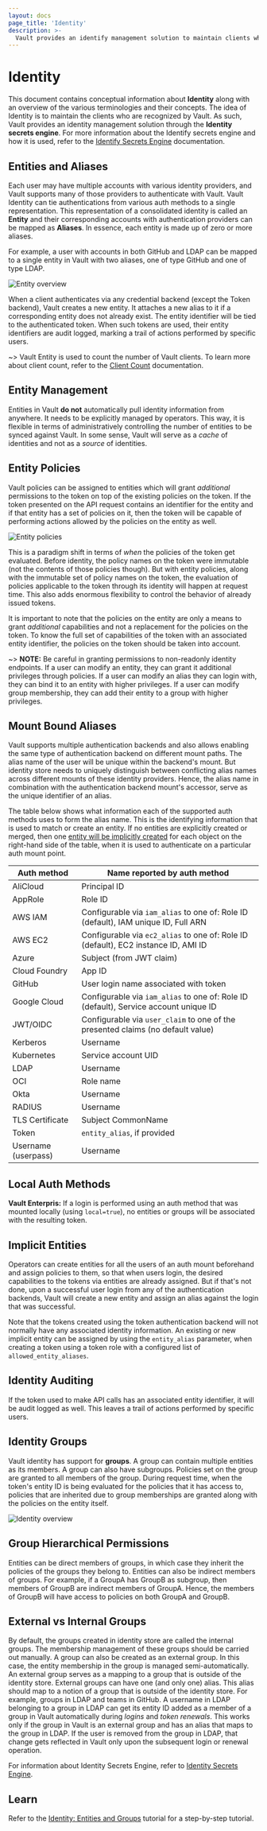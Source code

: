 ```yaml
---
layout: docs
page_title: 'Identity'
description: >-
  Vault provides an identify management solution to maintain clients who are recognized by Vault.
---
```


# Identity

This document contains conceptual information about **Identity** along with an
overview of the various terminologies and their concepts. The idea of Identity
is to maintain the clients who are recognized by Vault. As such, Vault provides
an identity management solution through the **Identity secrets engine**. For
more information about the Identify secrets engine and how it is used, refer to
the [Identify Secrets Engine](/docs/secrets/identity) documentation.

## Entities and Aliases

Each user may have multiple accounts with various identity providers, and Vault
supports many of those providers to authenticate with Vault. Vault Identity can
tie authentications from various auth methods to a single representation. This representation of a consolidated identity is called an **Entity** and their
corresponding accounts with authentication providers can be mapped as
**Aliases**. In essence, each entity is made up of zero or more aliases. 

For example, a user with accounts in both GitHub and LDAP can be mapped to a
single entity in Vault with two aliases, one of type GitHub and one of type
LDAP.

![Entity  overview](/img/vault-identity-doc-1.png)

When a client authenticates via any credential backend (except the Token
backend), Vault creates a new entity. It attaches a new alias to it if a
corresponding entity does not already exist. The entity identifier will be tied
to the authenticated token. When such tokens are used, their entity identifiers
are audit logged, marking a trail of actions performed by specific users.

~> Vault Entity is used to count the number of Vault clients. To learn more
about client count, refer to the [Client Count](/docs/concepts/client-count)
documentation. 

## Entity Management

Entities in Vault **do not** automatically pull identity information from
anywhere. It needs to be explicitly managed by operators. This way, it is
flexible in terms of administratively controlling the number of entities to be
synced against Vault. In some sense, Vault will serve as a _cache_ of
identities and not as a _source_ of identities.

## Entity Policies

Vault policies can be assigned to entities which will grant _additional_
permissions to the token on top of the existing policies on the token. If the
token presented on the API request contains an identifier for the entity and if
that entity has a set of policies on it, then the token will be capable of
performing actions allowed by the policies on the entity as well.

![Entity policies](/img/vault-identity-doc-2.png)

This is a paradigm shift in terms of _when_ the policies of the token get
evaluated. Before identity, the policy names on the token were immutable (not
the contents of those policies though). But with entity policies, along with
the immutable set of policy names on the token, the evaluation of policies
applicable to the token through its identity will happen at request time. This
also adds enormous flexibility to control the behavior of already issued
tokens.

It is important to note that the policies on the entity are only a means to grant
_additional_ capabilities and not a replacement for the policies on the token.
To know the full set of capabilities of the token with an associated entity
identifier, the policies on the token should be taken into account.

~> **NOTE:** Be careful in granting permissions to non-readonly identity endpoints.
If a user can modify an entity, they can grant it additional privileges through
policies.  If a user can modify an alias they can login with, they can bind it to
an entity with higher privileges.  If a user can modify group membership, they
can add their entity to a group with higher privileges.


## Mount Bound Aliases

Vault supports multiple authentication backends and also allows enabling the
same type of authentication backend on different mount paths. The alias name of
the user will be unique within the backend's mount. But identity store needs to
uniquely distinguish between conflicting alias names across different mounts of
these identity providers. Hence, the alias name in combination with the
authentication backend mount's accessor, serve as the unique identifier of an
alias.

The table below shows what information each of the supported auth methods uses
to form the alias name. This is the identifying information that is used to match or create
an entity. If no entities are explicitly created or merged, then one [entity will be implicitly created](#implicit-entities)
for each object on the right-hand side of the table, when it is used to authenticate on
a particular auth mount point.

| Auth method         | Name reported by auth method                                                         |
| ------------------- | ------------------------------------------------------------------------------------ |
| AliCloud            | Principal ID                                                                         |
| AppRole             | Role ID                                                                              |
| AWS IAM             | Configurable via `iam_alias` to one of: Role ID (default), IAM unique ID, Full ARN   |
| AWS EC2             | Configurable via `ec2_alias` to one of: Role ID (default), EC2 instance ID, AMI ID   |
| Azure               | Subject (from JWT claim)                                                             |
| Cloud Foundry       | App ID                                                                               |
| GitHub              | User login name associated with token                                                |
| Google Cloud        | Configurable via `iam_alias` to one of: Role ID (default), Service account unique ID |
| JWT/OIDC            | Configurable via `user_claim` to one of the presented claims (no default value)      |
| Kerberos            | Username                                                                             |
| Kubernetes          | Service account UID                                                                  |
| LDAP                | Username                                                                             |
| OCI                 | Role name                                                                            |
| Okta                | Username                                                                             |
| RADIUS              | Username                                                                             |
| TLS Certificate     | Subject CommonName                                                                   |
| Token               | `entity_alias`, if provided                                                          |
| Username (userpass) | Username                                                                             |

## Local Auth Methods

**Vault Enterpris:** If a login is performed using an auth method that was
mounted locally (using `local=true`), no entities or groups will be associated
with the resulting token.

## Implicit Entities

Operators can create entities for all the users of an auth mount beforehand and
assign policies to them, so that when users login, the desired capabilities to
the tokens via entities are already assigned. But if that's not done, upon a
successful user login from any of the authentication backends, Vault will
create a new entity and assign an alias against the login that was successful.

Note that the tokens created using the token authentication backend will not
normally have any associated identity information. An existing or new implicit
entity can be assigned by using the `entity_alias` parameter, when creating a
token using a token role with a configured list of `allowed_entity_aliases`.

## Identity Auditing

If the token used to make API calls has an associated entity identifier, it
will be audit logged as well. This leaves a trail of actions performed by
specific users.

## Identity Groups

Vault identity has support for **groups**. A group can contain multiple entities
as its members. A group can also have subgroups. Policies set on the group are
granted to all members of the group. During request time, when the token's
entity ID is being evaluated for the policies that it has access to, policies
that are inherited due to group memberships are granted along with the policies
on the entity itself.

![Identity overview](/img/vault-identity-doc-3.png)

## Group Hierarchical Permissions

Entities can be direct members of groups, in which case they inherit the
policies of the groups they belong to. Entities can also be indirect members of
groups. For example, if a GroupA has GroupB as subgroup, then members of GroupB
are indirect members of GroupA. Hence, the members of GroupB will have access
to policies on both GroupA and GroupB.

## External vs Internal Groups

By default, the groups created in identity store are called the internal
groups. The membership management of these groups should be carried out
manually. A group can also be created as an external group. In this case, the
entity membership in the group is managed semi-automatically. An external group
serves as a mapping to a group that is outside of the identity store. External
groups can have one (and only one) alias. This alias should map to a notion of
a group that is outside of the identity store. For example, groups in LDAP and
teams in GitHub. A username in LDAP belonging to a group in LDAP can get its
entity ID added as a member of a group in Vault automatically during _logins_
and _token renewals_. This works only if the group in Vault is an external
group and has an alias that maps to the group in LDAP. If the user is removed
from the group in LDAP, that change gets reflected in Vault only upon the
subsequent login or renewal operation.

For information about Identity Secrets Engine, refer to [Identity Secrets Engine](/docs/secrets/identity).


## Learn

Refer to the [Identity: Entities and
Groups](https://learn.hashicorp.com/tutorials/vault/identity) tutorial for a
step-by-step tutorial.